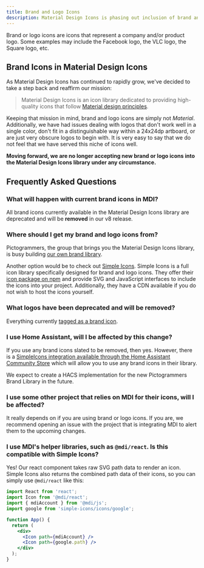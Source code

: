 ```yaml
---
title: Brand and Logo Icons
description: Material Design Icons is phasing out inclusion of brand and logo icons.
---
```


Brand or logo icons are icons that represent a company and/or product logo. Some examples may include the Facebook logo, the VLC logo, the Square logo, etc.

## Brand Icons in Material Design Icons

As Material Design Icons has continued to rapidly grow, we've decided to take a step back and reaffirm our mission:

> Material Design Icons is an icon library dedicated to providing high-quality icons that follow [Material design principles](https://material.io/design/iconography/system-icons.html#design-principles).

Keeping that mission in mind, brand and logo icons are simply not _Material_. Additionally, we have had issues dealing with logos that don't work well in a single color, don't fit in a distinguishable way within a 24x24dp artboard, or are just very obscure logos to begin with. It is very easy to say that we do not feel that we have served this niche of icons well.

**Moving forward, we are no longer accepting new brand or logo icons into the Material Design Icons library under any circumstance.**

## Frequently Asked Questions

### What will happen with current brand icons in MDI?

All brand icons currently available in the Material Design Icons library are deprecated and will be **removed** in our v8 release.

### Where should I get my brand and logo icons from?

Pictogrammers, the group that brings you the Material Design Icons library, is busy building [our own brand library](https://github.com/Pictogrammers/brand-icons).

Another option would be to check out [Simple Icons](https://simpleicons.org/). Simple Icons is a full icon library specifically designed for brand and logo icons. They offer their [icon package on npm](https://www.npmjs.com/package/simple-icons) and provide SVG and JavaScript interfaces to include the icons into your project. Additionally, they have a CDN available if you do not wish to host the icons yourself.

### What logos have been deprecated and will be removed?

Everything currently [tagged as a brand icon](https://materialdesignicons.com/tag/brand).

### I use Home Assistant, will I be affected by this change?

If you use any brand icons slated to be removed, then yes. However, there is a [SimpleIcons integration available through the Home Assistant Community Store](https://github.com/vigonotion/hass-simpleicons) which will allow you to use any brand icons in their library.

We expect to create a HACS implementation for the new Pictogrammers Brand Library in the future.

### I use some other project that relies on MDI for their icons, will I be affected?

It really depends on if you are using brand or logo icons. If you are, we recommend opening an issue with the project that is integrating MDI to alert them to the upcoming changes.

### I use MDI's helper libraries, such as `@mdi/react`. Is this compatible with Simple Icons?

Yes! Our react component takes raw SVG path data to render an icon. Simple Icons also returns the combined path data of their icons, so you can simply use `@mdi/react` like this:

```jsx
import React from 'react';
import Icon from '@mdi/react';
import { mdiAccount } from '@mdi/js';
import google from 'simple-icons/icons/google';

function App() {
  return (
    <div>
      <Icon path={mdiAccount} />
      <Icon path={google.path} />
    </div>
  );
}
```